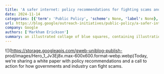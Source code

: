 ```yaml
---
title: 'A safer internet: policy recommendations for fighting scams and fraud together'
date: 2024-11-14
categories: [{'term': 'Public Policy', 'scheme': None, 'label': None}, {'term': 'Safety & Security', 'scheme': None, 'label': None}]
url: https://blog.google/outreach-initiatives/public-policy/a-safer-internet-policy-recommendations-for-fighting-scams-and-fraud-together/
company: Google
authors: ['Markham Erickson']
summary: an illustrated collage of blue squares, containing illustrations of a shield, a fingerprint and gears
---
```



![](https://storage.googleapis.com/gweb-uniblog-publish-
prod/images/Hero_1_Jv3Ej8x.max-600x600.format-webp.webp)Today, we’re sharing a
white paper with policy recommendations and a call to action for how
governments and industry can fight scams.

